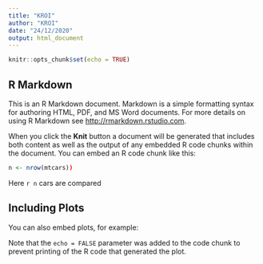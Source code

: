 ```yaml
---
title: "KROI"
author: "KROI"
date: "24/12/2020"
output: html_document
---
```


```r
knitr::opts_chunk$set(echo = TRUE)
```

## R Markdown

This is an R Markdown document. Markdown is a simple formatting syntax for authoring HTML, PDF, and MS Word documents. For more details on using R Markdown see <http://rmarkdown.rstudio.com>.

When you click the **Knit** button a document will be generated that includes both content as well as the output of any embedded R code chunks within the document. You can embed an R code chunk like this:

```r
n <- nrow(mtcars))
```
Here `r n` cars are compared

## Including Plots

You can also embed plots, for example:


Note that the `echo = FALSE` parameter was added to the code chunk to prevent printing of the R code that generated the plot.

